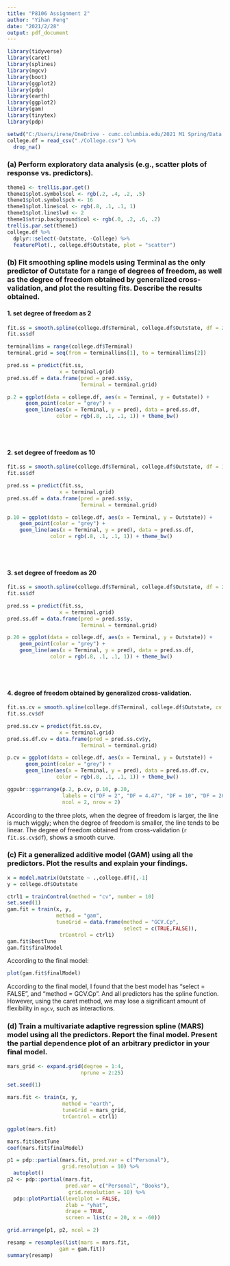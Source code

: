 ```yaml
---
title: "P8106 Assignment 2"
author: "Yihan Feng"
date: "2021/2/28"
output: pdf_document
---
```


```r
library(tidyverse)
library(caret)
library(splines)
library(mgcv)
library(boot)
library(ggplot2)
library(pdp)
library(earth)
library(ggplot2)
library(gam)
library(tinytex)
library(pdp)
```

```r
setwd("C:/Users/irene/OneDrive - cumc.columbia.edu/2021 M1 Spring/Data Science 2/HW/hw2")
college.df = read_csv("./College.csv") %>%
  drop_na()
```

### (a) Perform exploratory data analysis (e.g., scatter plots of response vs. predictors).

```r
theme1 <- trellis.par.get()
theme1$plot.symbol$col <- rgb(.2, .4, .2, .5)
theme1$plot.symbol$pch <- 16
theme1$plot.line$col <- rgb(.8, .1, .1, 1)
theme1$plot.line$lwd <- 2
theme1$strip.background$col <- rgb(.0, .2, .6, .2)
trellis.par.set(theme1)
college.df %>%
  dplyr::select(-Outstate, -College) %>%
  featurePlot(., college.df$Outstate, plot = "scatter")
```

\newpage

### (b) Fit smoothing spline models using Terminal as the only predictor of Outstate for a range of degrees of freedom, as well as the degree of freedom obtained by generalized cross-validation, and plot the resulting fits. Describe the results obtained.

#### 1. set degree of freedom as 2
```r
fit.ss = smooth.spline(college.df$Terminal, college.df$Outstate, df = 2)
fit.ss$df

terminallims = range(college.df$Terminal)
terminal.grid = seq(from = terminallims[1], to = terminallims[2])

pred.ss = predict(fit.ss,
                 x = terminal.grid)
pred.ss.df = data.frame(pred = pred.ss$y,
                        Terminal = terminal.grid)

p.2 = ggplot(data = college.df, aes(x = Terminal, y = Outstate)) +
      geom_point(color = "grey") + 
      geom_line(aes(x = Terminal, y = pred), data = pred.ss.df,
                color = rgb(.8, .1, .1, 1)) + theme_bw()
```

<br>
<br>

#### 2. set degree of freedom as 10
```r
fit.ss = smooth.spline(college.df$Terminal, college.df$Outstate, df = 10)
fit.ss$df

pred.ss = predict(fit.ss,
                 x = terminal.grid)
pred.ss.df = data.frame(pred = pred.ss$y,
                        Terminal = terminal.grid)

p.10 = ggplot(data = college.df, aes(x = Terminal, y = Outstate)) +
    geom_point(color = "grey") +
    geom_line(aes(x = Terminal, y = pred), data = pred.ss.df,
              color = rgb(.8, .1, .1, 1)) + theme_bw()
```

<br>
<br>

#### 3. set degree of freedom as 20
```r
fit.ss = smooth.spline(college.df$Terminal, college.df$Outstate, df = 20)
fit.ss$df

pred.ss = predict(fit.ss,
                 x = terminal.grid)
pred.ss.df = data.frame(pred = pred.ss$y,
                        Terminal = terminal.grid)

p.20 = ggplot(data = college.df, aes(x = Terminal, y = Outstate)) +
    geom_point(color = "grey") +
    geom_line(aes(x = Terminal, y = pred), data = pred.ss.df,
              color = rgb(.8, .1, .1, 1)) + theme_bw()
```
<br>
<br>

#### 4. degree of freedom obtained by generalized cross-validation. 
```r
fit.ss.cv = smooth.spline(college.df$Terminal, college.df$Outstate, cv = FALSE)
fit.ss.cv$df

pred.ss.cv = predict(fit.ss.cv,
                 x = terminal.grid)
pred.ss.df.cv = data.frame(pred = pred.ss.cv$y,
                        Terminal = terminal.grid)

p.cv = ggplot(data = college.df, aes(x = Terminal, y = Outstate)) +
      geom_point(color = "grey") +
      geom_line(aes(x = Terminal, y = pred), data = pred.ss.df.cv,
                color = rgb(.8, .1, .1, 1)) + theme_bw()
```


```r
ggpubr::ggarrange(p.2, p.cv, p.10, p.20,
                  labels = c("DF = 2", "DF = 4.47", "DF = 10", "DF = 20"),
                  ncol = 2, nrow = 2)
```

According to the three plots, when the degree of freedom is larger, the line is much wiggly; when the degree of freedom is smaller, the line tends to be linear. The degree of freedom obtained from cross-validation (`r fit.ss.cv$df`), shows a smooth curve. 

\newpage

### (c) Fit a generalized additive model (GAM) using all the predictors. Plot the results and explain your findings.

```r
x = model.matrix(Outstate ~ .,college.df)[,-1] 
y = college.df$Outstate

ctrl1 = trainControl(method = "cv", number = 10)
set.seed(1)
gam.fit = train(x, y,
                method = "gam",
                tuneGrid = data.frame(method = "GCV.Cp", 
                                      select = c(TRUE,FALSE)), 
                 trControl = ctrl1)
gam.fit$bestTune
gam.fit$finalModel
```

According to the final model: 

```r
plot(gam.fit$finalModel)
```

According to the final model, I found that the best model has "select = FALSE", and "method = GCV.Cp". And all predictors has the spline function. However, using the caret method, we may lose a significant amount of flexibility in `mgcv`, such as interactions. 

\newpage

### (d) Train a multivariate adaptive regression spline (MARS) model using all the predictors. Report the final model. Present the partial dependence plot of an arbitrary predictor in your final model.

```r
mars_grid <- expand.grid(degree = 1:4,
                        nprune = 2:25)

set.seed(1)

mars.fit <- train(x, y,
                  method = "earth",
                  tuneGrid = mars_grid,
                  trControl = ctrl1)

ggplot(mars.fit)

mars.fit$bestTune
coef(mars.fit$finalModel)

p1 = pdp::partial(mars.fit, pred.var = c("Personal"), 
                  grid.resolution = 10) %>% 
  autoplot()
p2 <- pdp::partial(mars.fit, 
                   pred.var = c("Personal", "Books"),
                    grid.resolution = 10) %>%
  pdp::plotPartial(levelplot = FALSE, 
                   zlab = "yhat", 
                   drape = TRUE,
                   screen = list(z = 20, x = -60))

grid.arrange(p1, p2, ncol = 2)

resamp = resamples(list(mars = mars.fit,
                 gam = gam.fit))
summary(resamp)
```
